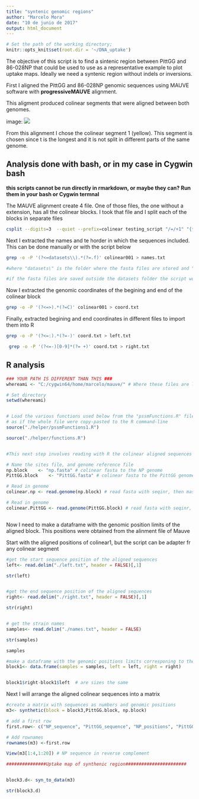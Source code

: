 ```yaml
---
title: "syntenic genomic regions"
author: "Marcelo Mora"
date: "10 de junio de 2017"
output: html_document
---
```



```r
# Set the path of the working directory; 
knitr::opts_knit$set(root.dir = '~/DNA_uptake')

```


The objective of this script is to find a sintenic region between PittGG and 86-028NP that could be used to use as a representative example to plot uptake maps. Ideally we need a syntenic region without indels or inversions. 


First I aligned the PittGG and 86-028NP genomic sequences using MAUVE software with **progressiveMAUVE** alignment.  

This aligment produced colinear segments that were aligned between both genomes. 

image: ![](~/DNA_uptake/syntenic_region_analysis/NP_GG.jpg) 

From this alignment I chose the colinear segment 1 (yellow). This segment is chosen since t is the longest and it is not split  in different parts of the same genome.

## Analysis done with bash, or in my case in Cygwin bash

**this scripts cannot be run directly in rmarkdown, or maybe they can?  Run them in your bash or Cygwin termnal**

The MAUVE alignment create 4 file. One of those files, the one without a extension, has all the colinear blocks. I took that file and I split each of the blocks in separate files


```bash

csplit --digits=3  --quiet --prefix=colinear testing_script "/=/+1" "{*}"

```


Next I extracted the names and te horder in which the sequences included. This can be done manually or with the script below 


```bash
grep -o -P '(?<=datasets\\).*(?=.f)' colinear001 > names.txt

#where "datasets\" is the folder where the fasta files are stored and ".f" is the beggining of the fasta file extension (I had two extensions .fasta and .fa, so I used just the begining)

#if the fasta files are saved outside the datasets folder the script won't work

```

Now I extracted the genomic coordinates of the begining and end of the colinear block

```bash

grep -o -P '(?<=>).*(?=C)' colinear001 > coord.txt


```

Finally, extracted begining and end coordinates in different files to import them into R  

```bash

grep -o -P '(?<=:).*(?=-)' coord.txt > left.txt

 grep -o -P '(?<=-)[0-9]*(?= +)' coord.txt > right.txt

```

## R analysis

```r

### YOUR PATH IS DIFFERENT THAN THIS ###
whereami <- "C:/cygwin64/home/marcelo/mauve/" # Where these files are located

# Set directory
setwd(whereami)


# Load the various functions used below from the "pssmFunctions.R" file,
# as if the whole file were copy-pasted to the R command-line
source("./helper/pssmFunctions1.R")

source("./helper/functions.R")


#This next step involves reading with R the colinear aligned sequences from both genomes. This step requires extracting manualy the sequences, from the colinear001 file, and saving them in separate files. 

# Name the sites file, and genome reference file
np.block    <- "np.fasta" # colinear fasta to the NP genome
PittGG.block    <- "PittGG.fasta" # colinear fasta to the PittGG genome

# Read in genome
colinear.np <- read.genome(np.block) # read fasta with seqinr, then massage

# Read in genome
colinear.PittGG <- read.genome(PittGG.block) # read fasta with seqinr, then massage



```



Now I need to make a dataframe with the genomic position limits of the aligned block. This positions were obtained from the alinment file of Mauve


Start with the aligned positions of colinear1, but the script can be adapter fr any colinear segment


```r

#get the start sequence position of the aligned sequences
left<- read.delim("./left.txt", header = FALSE)[,1]

str(left)


#get the end sequence position of the aligned sequences
right<- read.delim("./right.txt", header = FALSE)[,1]

str(right)


# get the strain names
samples<- read.delim("./names.txt", header = FALSE)

str(samples)

samples

#make a dataframe with the genomic positions limits corresponing to the aligned sequences 
block1<- data.frame(samples = samples, left = left, right = right)


block1$right-block1$left  # are sizes the same


```

Next I will arrange the aligned colinear sequences into a matrix


```r
#create a matrix with sequences as numbers and genomic positions
m3<- synthetic(block = block3,PittGG.block, np.block)

# add a first row
first.row<- c("NP_sequence", "PittGG_sequence", "NP_positions", "PittGG_positions")

# Add rownames
rownames(m3) <-first.row

View(m3[1:4,1:20]) # NP sequence in reverse complement

```




```r

###############Uptake map of synthenic region#######################


block3.d<- syn_to_data(m3)

str(block3.d)


```


